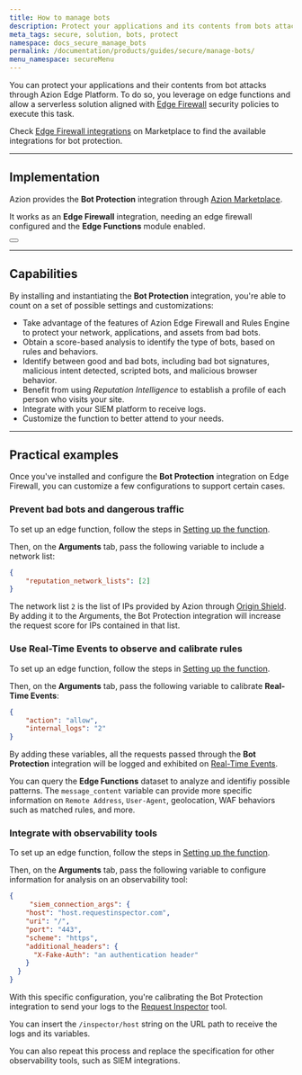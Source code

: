 ```yaml
---
title: How to manage bots
description: Protect your applications and its contents from bots attacks with a Marketplace integration.
meta_tags: secure, solution, bots, protect
namespace: docs_secure_manage_bots
permalink: /documentation/products/guides/secure/manage-bots/
menu_namespace: secureMenu
---
```



You can protect your applications and their contents from bot attacks through Azion Edge Platform. To do so, you leverage on edge functions and allow a serverless solution aligned with [Edge Firewall](/en/documentation/products/edge-firewall/) security policies to execute this task.

Check [Edge Firewall integrations](/en/documentation/products/marketplace/integrations/#edge-firewall-functions) on Marketplace to find the available integrations for bot protection.

---

## Implementation

Azion provides the **Bot Protection** integration through [Azion Marketplace](/en/documentation/products/marketplace/).

It works as an **Edge Firewall** integration, needing an edge firewall configured and the **Edge Functions** module enabled.

<Button href="/en/documentation/products/guides/bot-protection/" text="go to bot protection installation guide" variant="secondary" target="_blank"></Button>

---

## Capabilities

By installing and instantiating the **Bot Protection** integration, you're able to count on a set of possible settings and customizations:

- Take advantage of the features of Azion Edge Firewall and Rules Engine to protect your network, applications, and assets from bad bots.
- Obtain a score-based analysis to identify the type of bots, based on rules and behaviors.
- Identify between good and bad bots, including bad bot signatures, malicious intent detected, scripted bots, and malicious browser behavior.
- Benefit from using *Reputation Intelligence* to establish a profile of each person who visits your site.
- Integrate with your SIEM platform to receive logs.
- Customize the function to better attend to your needs.

---

## Practical examples

Once you've installed and configure the **Bot Protection** integration on Edge Firewall, you can customize a few configurations to support certain cases.

### Prevent bad bots and dangerous traffic

To set up an edge function, follow the steps in [Setting up the function](/en/documentation/products/guides/bot-protection/#setting-up-the-function).

Then, on the **Arguments** tab, pass the following variable to include a network list:

```json
{
    "reputation_network_lists": [2]
}
```

The network list `2` is the list of IPs provided by Azion through [Origin Shield](/en/documentation/products/secure/secure-infrastructure/). By adding it to the Arguments, the Bot Protection integration will increase the request score for IPs contained in that list.

### Use Real-Time Events to observe and calibrate rules

To set up an edge function, follow the steps in [Setting up the function](/en/documentation/products/guides/bot-protection/#setting-up-the-function).

Then, on the **Arguments** tab, pass the following variable to calibrate **Real-Time Events**:

```json
{
    "action": "allow",
    "internal_logs": "2"
}
```

By adding these variables, all the requests passed through the **Bot Protection** integration will be logged and exhibited on [Real-Time Events](/en/documentation/products/real-time-events/).

You can query the **Edge Functions** dataset to analyze and identifiy possible patterns. The `message_content` variable can provide more specific information on `Remote Address`, `User-Agent`, geolocation, WAF behaviors such as matched rules, and more. 

### Integrate with observability tools

To set up an edge function, follow the steps in [Setting up the function](/en/documentation/products/guides/bot-protection/#setting-up-the-function).

Then, on the **Arguments** tab, pass the following variable to configure information for analysis on an observability tool:

```json
{
     "siem_connection_args": {
    "host": "host.requestinspector.com",
    "uri": "/",
    "port": "443",
    "scheme": "https",
    "additional_headers": {
      "X-Fake-Auth": "an authentication header"
    }
  }
}
```

With this specific configuration, you're calibrating the Bot Protection integration to send your logs to the [Request Inspector](https://requestinspector.com/) tool.

You can insert the `/inspector/host` string on the URL path to receive the logs and its variables.

You can also repeat this process and replace the specification for other observability tools, such as SIEM integrations.
